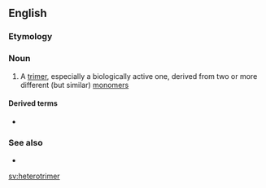 ==English==

===Etymology===
{{prefix|hetero|trimer|lang=en}}

===Noun===
{{en-noun}}

# {{label|en|chemistry|biochemistry}} A [[trimer]], especially a biologically active one, derived from two or more different (but similar) [[monomer]]s

====Derived terms====
* {{l|en|heterotrimeric}}

===See also===
* {{l|en|homotrimer}}

[[sv:heterotrimer]]